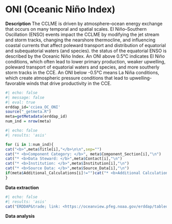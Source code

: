 # ONI (Oceanic Niño Index)


**Description** The CCLME is driven by atmosphere–ocean energy exchange that occurs on many temporal and spatial scales. El Niño–Southern Oscillation (ENSO) events impact the CCLME by modifying the jet stream and storm tracks, changing the nearshore thermocline, and influencing coastal currents that affect poleward transport and distribution of equatorial and subequatorial waters (and species). the status of the equatorial ENSO is described by the Oceanic Niño Index. An ONI above 0.5°C indicates El Niño conditions, which often lead to lower primary production, weaker upwelling, poleward transport of equatorial waters and species, and more southerly storm tracks in the CCE. An ONI below -0.5°C means La Niña conditions, which create atmospheric pressure conditions that lead to upwelling-favorable winds that drive productivity in the CCE.


```r
#| echo: false
#| message: false
#| eval: true
erddap_id='cciea_OC_ONI'
source("_getmeta.R")
meta=getMetadata(erddap_id)
num_ind = nrow(meta)
```

```r
#| echo: false
#| results: 'asis'

for (i in 1:num_ind){
cat("<b>",meta$Title[i],"</b>\n\n",sep="")
cat("* <b>Component Category: </b>", meta$Component_Section[i],"\n")
cat("* <b>Data Steward: </b>",meta$Contact[i],"\n")
cat("* <b>Institution: </b>",meta$Institution[i],"\n")
cat("* <b>Source Data: </b>",meta$Source_Data[i],"\n")
if(meta$Additional_Calculations[i]!="")cat("* <b>Additional Calculations: </b>",meta$Additional_Calculations[i],"\n")
}
```

**Data extraction**

```r
#| echo: false
#| results: 'asis'
cat("ERDDAP&trade; link: <https://oceanview.pfeg.noaa.gov/erddap/tabledap/",erddap_id,".html>",sep="")
```

**Data analysis**
